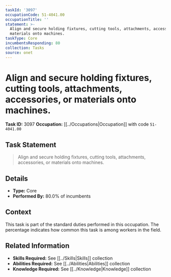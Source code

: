 ```yaml
---
taskId: '3097'
occupationCode: 51-4041.00
occupationTitle: ''
statement: >-
  Align and secure holding fixtures, cutting tools, attachments, accessories, or
  materials onto machines.
taskType: Core
incumbentsResponding: 80
collection: Tasks
source: onet
---
```

# Align and secure holding fixtures, cutting tools, attachments, accessories, or materials onto machines.

**Task ID:** 3097
**Occupation:** [[../Occupations|Occupation]] with code `51-4041.00`

## Task Statement

> Align and secure holding fixtures, cutting tools, attachments, accessories, or materials onto machines.

## Details

- **Type:** Core
- **Performed By:** 80.0% of incumbents

## Context

This task is part of the standard duties performed in this occupation. The percentage indicates how common this task is among workers in the field.

## Related Information

- **Skills Required:** See [[../Skills|Skills]] collection
- **Abilities Required:** See [[../Abilities|Abilities]] collection
- **Knowledge Required:** See [[../Knowledge|Knowledge]] collection
